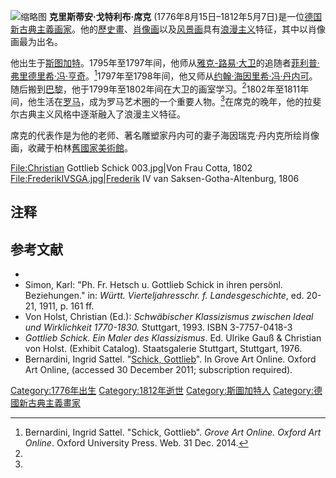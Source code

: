 [[File:Gottlieb_Schick_-_Heinrike_Dannecker_-_Google_Art_Project.jpg|缩略图]]
'''克里斯蒂安·戈特利布·席克''' (1776年8月15日–1812年5月7日)是一位[[德国|德国]][[新古典主義|新古典主義]][[绘画|画家]]。他的[[歷史畫|歷史畫]]、[[肖像画|肖像画]]以及[[风景画|风景画]]具有[[浪漫主义|浪漫主义]]特征，其中以肖像画最为出名。

他出生于[[斯图加特|斯图加特]]。1795年至1797年间，他师从[[雅克-路易·大卫|雅克-路易·大卫]]的追随者[[菲利普·弗里德里希·冯·亨奇|菲利普·弗里德里希·冯·亨奇]]。<ref name="Bernardini">Bernardini, Ingrid Sattel. "Schick, Gottlieb". ''Grove Art Online. Oxford Art Online''. Oxford University Press. Web. 31 Dec. 2014.</ref>1797年至1798年间，他又师从[[约翰·海因里希·冯·丹内可|约翰·海因里希·冯·丹内可]]。随后搬到[[巴黎|巴黎]]，他于1799年至1802年间在大卫的画室学习。<ref name="Bernardini"/>1802年至1811年间，他生活在[[罗马|罗马]]，成为罗马艺术圈的一个重要人物。<ref name="Bernardini"/>在席克的晚年，他的拉斐尔古典主义风格中逐渐融入了浪漫主义特征。

席克的代表作是为他的老师、著名雕塑家丹内可的妻子海因瑞克·丹内克所绘肖像画，收藏于柏林[[舊國家美術館|舊國家美術館]]。
<gallery heights="160px" widths="140px">
File:Christian Gottlieb Schick 003.jpg|Von Frau Cotta, 1802
File:FrederikIVSGA.jpg|Frederik IV van Saksen-Gotha-Altenburg, 1806
</gallery>

== 注释 ==
{{Reflist}}

== 参考文献 ==
{{commons|Category:Christian Gottlieb Schick|Gottlieb Schick}}
*{{ADB|31|161|166|Schick, Gottlieb|Wintterlin|ADB:Schick, Gottlieb}}
* Simon, Karl: "Ph. Fr. Hetsch u. Gottlieb Schick in ihren persönl. Beziehungen." in: ''Württ. Vierteljahresschr. f. Landesgeschichte'', ed. 20-21, 1911, p. 161 ff.
* Von Holst, Christian (Ed.): ''Schwäbischer Klassizismus zwischen Ideal und Wirklichkeit 1770-1830.'' Stuttgart, 1993. ISBN 3-7757-0418-3
* ''Gottlieb Schick. Ein Maler des Klassizismus''. Ed. Ulrike Gauß & Christian von Holst. (Exhibit Catalog). Staatsgalerie Stuttgart, Stuttgart, 1976.
* Bernardini, Ingrid Sattel. "[http://www.oxfordartonline.com/subscriber/article/grove/art/T076529 Schick, Gottlieb]". In Grove Art Online. Oxford Art Online, (accessed 30 December 2011; subscription required).

[[Category:1776年出生|Category:1776年出生]]
[[Category:1812年逝世|Category:1812年逝世]]
[[Category:斯圖加特人|Category:斯圖加特人]]
[[Category:德國新古典主義畫家|Category:德國新古典主義畫家]]